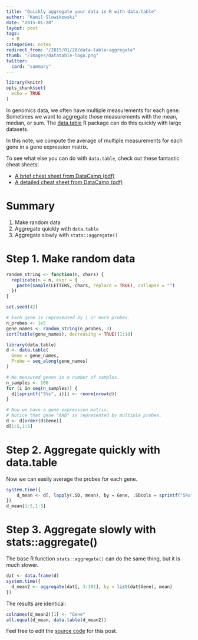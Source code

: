 ```yaml
---
title: "Quickly aggregate your data in R with data.table"
author: "Kamil Slowikowski"
date: "2015-01-28"
layout: post
tags:
  - R
categories: notes
redirect_from: "/2015/01/28/data-table-aggregate"
thumb: "/images/datatable-logo.png"
twitter:
  card: "summary"
---
```



```r
library(knitr)
opts_chunk$set(
  echo = TRUE
)
```


In genomics data, we often have multiple measurements for each gene.
Sometimes we want to aggregate those measurements with the mean, median, or
sum. The [data.table] R package can do this quickly with large datasets.

In this note, we compute the average of multiple measurements for each gene in
a gene expression matrix.

<!--more-->

[data.table]: http://cran.r-project.org/web/packages/data.table/
[aggregate]: http://www.inside-r.org/r-doc/stats/aggregate

To see what else you can do with `data.table`, check out these
fantastic cheat sheets:

- [A brief cheat sheet from DataCamp (pdf)][brief]
- [A detailed cheat sheet from DataCamp (pdf)][detailed]

[brief]: https://s3.amazonaws.com/assets.datacamp.com/blog_assets/datatable_Cheat_Sheet_R.pdf
[detailed]: https://s3.amazonaws.com/assets.datacamp.com/img/blog/data+table+cheat+sheet.pdf

# Summary

1. Make random data
2. Aggregate quickly with `data.table`
3. Aggregate slowly with `stats::aggregate()`

# Step 1. Make random data


```r
random_string <- function(n, chars) {
  replicate(n = n, expr = {
    paste(sample(LETTERS, chars, replace = TRUE), collapse = "")
  })
}

set.seed(42)

# Each gene is represented by 1 or more probes.
n_probes <- 1e5
gene_names <- random_string(n_probes, 3)
sort(table(gene_names), decreasing = TRUE)[1:10]

library(data.table)
d <- data.table(
  Gene = gene_names,
  Probe = seq_along(gene_names)
)

# We measured genes in a number of samples.
n_samples <- 100
for (i in seq(n_samples)) {
  d[[sprintf("S%s", i)]] <- rnorm(nrow(d))
}

# Now we have a gene expression matrix.
# Notice that gene "AAB" is represented by multiple probes.
d <- d[order(d$Gene)]
d[1:5,1:5]
```


# Step 2. Aggregate quickly with data.table

Now we can easily average the probes for each gene.


```r
system.time({
    d_mean <- d[, lapply(.SD, mean), by = Gene, .SDcols = sprintf("S%s", 1:100)]
})
d_mean[1:5,1:5]
```


# Step 3. Aggregate slowly with stats::aggregate()

The base R function `stats::aggregate()` can do the same thing, but it is
much slower.
 

```r
dat <- data.frame(d)
system.time({
  d_mean2 <- aggregate(dat[, 3:102], by = list(dat$Gene), mean)
})
```


The results are identical:


```r
colnames(d_mean2)[1] <- "Gene"
all.equal(d_mean, data.table(d_mean2))
```


Feel free to edit the [source code] for this post.

[source code]: https://github.com/slowkow/slowkow.com/blob/master/_rmd/2015-01-28-data-table-aggregate.R
